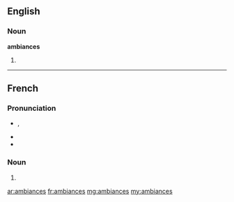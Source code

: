==English==

===Noun===
'''ambiances'''

# {{plural of|ambiance}}

----

==French==

===Pronunciation===
* {{IPA|/ɑ̃.bjɑ̃s/|lang=fr}}, {{X-SAMPA|/A~.bjA~s/|lang=fr}}
* {{homophones|ambiance|ambiancent|lang=fr}}
* {{hyphenation|am|biances|lang=fr}}

===Noun===
{{head|fr|plural}} {{f|p}}

# {{plural of|ambiance|lang=fr}}

[[ar:ambiances]]
[[fr:ambiances]]
[[mg:ambiances]]
[[my:ambiances]]
